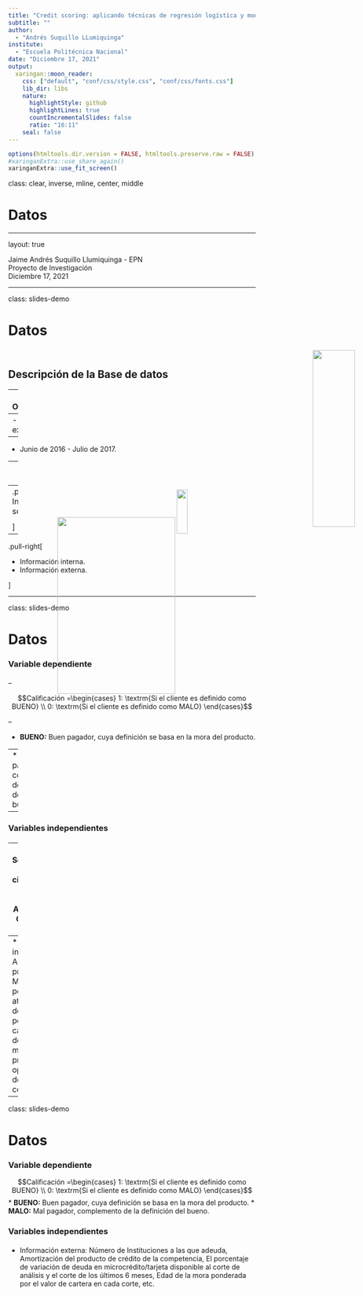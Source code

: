 ---
title: "Credit scoring: aplicando técnicas de regresión logística y modelos aditivos generalizados para una cartera de crédito en una entidad financiera"
subtitle: ""
author: 
  - "Andrés Suquillo LLumiquinga"
institute: 
  - "Escuela Politécnica Nacional"
date: "Diciembre 17, 2021"
output:
  xaringan::moon_reader:
    css: ["default", "conf/css/style.css", "conf/css/fonts.css"]
    lib_dir: libs   
    nature:
      highlightStyle: github
      highlightLines: true
      countIncrementalSlides: false
      ratio: "16:11"
    seal: false
---

```{r share-again, echo=FALSE}
options(htmltools.dir.version = FALSE, htmltools.preserve.raw = FALSE)
#xaringanExtra::use_share_again()
xaringanExtra::use_fit_screen()
```


class: clear, inverse, mline, center, middle

# Datos

---

layout: true

<div class="footer"><span> 
  <div class="row">
  <div class="content1"> Jaime Andrés Suquillo Llumiquinga - EPN </div> 
  <div class="content1"> Proyecto de Investigación </div> 
  <div class="content1"> Diciembre 17, 2021 </div> 
  </div>
</span></div>      



---

class: slides-demo

# Datos

<h2 style = "margin-top: 60px" > Descripción de la Base de datos </h2>

<img
  src="logo/database.svg"
  height="30%"
  width="30%"
  style="margin:-80px 620px;
  position: absolute;"
/>

--
- 127,413 Observaciones.

--
- 61 Variables explicativas.

--
- Junio de 2016 - Julio de 2017.

--
<br><br>

La información proviene de tres distintas fuentes:
<br>

--
.pull-left[
* Información sociodemográfica.

<img
  src="logo/demography.svg"
  height="15%"
  width="15%"
  style="margin:-60px 335px;
  position: absolute;"
/>

]


--
.pull-right[

* Información interna.
* Información externa.

<img
  src="logo/credit-report.svg"
  height="30%"
  width="50%"
  style="margin:-130px 100px;
  position: absolute;"
/>
]



---

class: slides-demo

# Datos

<h3 style = "margin-bottom: 20px" > Variable dependiente </h3> 

--

$$Calificación =\begin{cases} 1: \textrm{Si el cliente es definido como BUENO} \\ 0: \textrm{Si el cliente es definido como MALO} \end{cases}$$

--

* **BUENO:** Buen pagador, cuya definición se basa en la mora del producto.

--
* **MALO:** Mal pagador, complemento de la definición del bueno.

--

<h3 style = "margin-bottom: 20px" > Variables independientes </h3> 


--
* Sociodemográficas: Género, Estado civil, Nivel estudios, Edad, Tipo vivienda, Sector, Antigüedad laboral, Cargas familiares, etc.

--
* Información interna: Amortización del producto de crédito, Máximo atraso de la persona 6 meses atrás hasta la fecha de corte, Riesgo porcentual de la cartera, Porcentaje de la mora sobre el monto, Atraso promedio de la operación desde el desembolso hasta el corte, etc. 

---

class: slides-demo

# Datos

### Variable dependiente

$$Calificación =\begin{cases} 1: \textrm{Si el cliente es definido como BUENO} \\ 0: \textrm{Si el cliente es definido como MALO} \end{cases}$$
* **BUENO:** Buen pagador, cuya definición se basa en la mora del producto.
* **MALO:** Mal pagador, complemento de la definición del bueno.


<h3 style = "margin-bottom: 20px" > Variables independientes </h3> 


* Información externa: Número de Instituciones a las que adeuda, Amortización del producto de crédito de la competencia, El porcentaje de variación de deuda en microcrédito/tarjeta disponible al corte de análisis y el corte de los últimos 6 meses, Edad de la mora ponderada por el valor de cartera en cada corte, etc.




